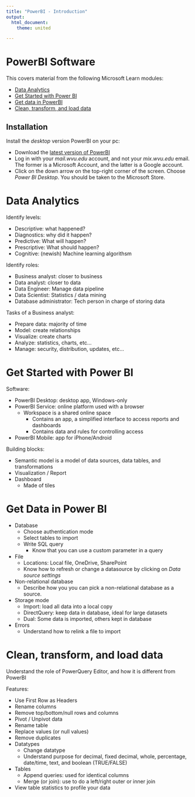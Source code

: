 ```yaml
--- 
title: "PowerBI - Introduction"
output: 
  html_document:
    theme: united

---
```


# PowerBI Software

This covers material from the following Microsoft Learn modules:

- [Data Analytics](https://learn.microsoft.com/en-us/training/modules/data-analytics-microsoft/)
- [Get Started with Power BI](https://learn.microsoft.com/en-us/training/modules/get-started-with-power-bi/)
- [Get data in PowerBI](https://learn.microsoft.com/en-us/training/modules/get-data/)
- [Clean, transform, and load data](https://learn.microsoft.com/en-us/training/modules/clean-data-power-bi/)

## Installation

Install the *desktop* version PowerBI on your pc:

- Download the [latest version of PowerBI](https://app.powerbi.com/home)
- Log in with your *mail.wvu.edu* account, and not your *mix.wvu.edu* email. The former is a Microsoft Account, and the latter is a Google account.
- Click on the down arrow on the top-right corner of the screen.  Choose *Power BI Desktop*. You should be taken to the Microsoft Store.

# Data Analytics

Identify levels:

- Descriptive: what happened?
- Diagnostics: why did it happen?
- Predictive: What will happen?
- Prescriptive: What should happen?
- Cognitive: (newish) Machine learning algorithsm

Identify roles:

- Business analyst: closer to business
- Data analyst: closer to data
- Data Engineer: Manage data pipeline
- Data Scientist: Statistics / data mining
- Database administrator: Tech person in charge of storing data

Tasks of a Business analyst:

- Prepare data: majority of time
- Model: create relationships
- Visualize: create charts
- Analyze: statistics, charts, etc...
- Manage: security, distribution, updates, etc...

# Get Started with Power BI

Software:

- PowerBI Desktop: desktop app, Windows-only
- PowerBI Service: online platform used with a browser
  - Workspace is a shared online space
    - Contains an app, a simplified interface to access reports and dashboards
    - Contains data and rules for controlling access
- PowerBI Mobile: app for iPhone/Android

Building blocks:

- Semantic model is a model of data sources, data tables, and transformations
- Visualization / Report
- Dashboard
  - Made of tiles
  

# Get Data in Power BI


- Database
  - Choose authentication mode
  - Select tables to import
  - Write SQL query
    - Know that you can use a custom parameter in a query
- File
  - Locations: Local file, OneDrive, SharePoint
  - Know how to refresh or change a datasource by clicking on *Data source settings*
- Non-relational database
  - Describe how you you can pick a non-relational database as a source.
- Storage mode
  - Import: load all data into a local copy
  - DirectQuery: keep data in database, ideal for large datasets
  - Dual: Some data is imported, others kept in database
- Errors
  - Understand how to relink a file to import

# Clean, transform, and load data

Understand the role of PowerQuery Editor, and how it is different from PowerBI

Features:

- Use First Row as Headers
- Rename columns
- Remove top/bottom/null rows and columns
- Pivot / Unpivot data
- Rename table
- Replace values (or null values)
- Remove duplicates
- Datatypes
  - Change datatype
  - Understand purpose for decimal, fixed decimal, whole, percentage, date/time, text, and boolean (TRUE/FALSE)
- Tables
  - Append queries: used for identical columns 
  - Merge (or join): use to do a left/right outer or inner join
- View table statistics to profile your data